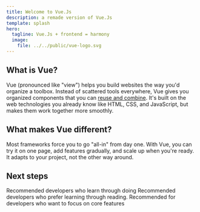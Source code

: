 ```yaml
---
title: Welcome to Vue.Js
description: a remade version of Vue.Js
template: splash
hero:
  tagline: Vue.Js + frontend = harmony
  image:
    file: ../../public/vue-logo.svg
---
```



## What is Vue?

Vue (pronounced like "view") helps you build websites the way you'd organize a toolbox. Instead of scattered tools everywhere, Vue gives you organized components that you can [reuse and combine](/guides/quickstart/). It's built on the web technologies you already know like HTML, CSS, and JavaScript, but makes them work together more smoothly.

## What makes Vue different?

Most frameworks force you to go "all-in" from day one. With Vue, you can try it on one page, add features gradually, and scale up when you're ready. It adapts to your project, not the other way around.

## Next steps

<CardGrid stagger>
	<Card title="Try the tutorial" icon="pencil" href="https://vuejs.org/tutorial/#step-1">
	Recommended developers who learn through doing
	</Card>
	<Card title="Read the Guide" icon="add-document" href="">
		Recommended developers who prefer learning through reading. 
	</Card>
	<Card title="Explore our examples" icon="setting" href="https://vuejs.org/examples/#hello-world">
	Recommended for developers who want to focus on core features
	</Card>
</CardGrid>
